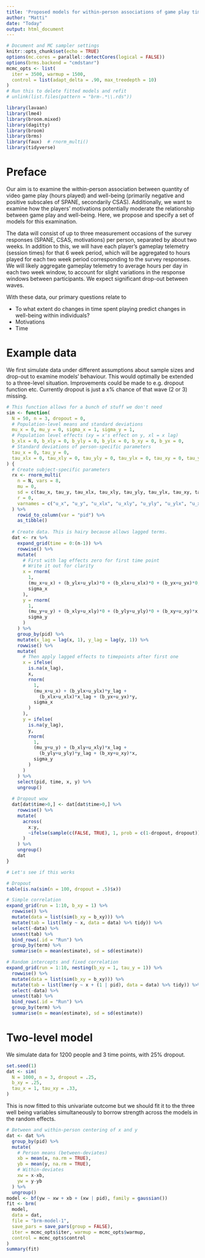 ```yaml
---
title: 'Proposed models for within-person associations of game play time and well-being'
author: "Matti"
date: "Today"
output: html_document
---
```


```r
# Document and MC sampler settings
knitr::opts_chunk$set(echo = TRUE)
options(mc.cores = parallel::detectCores(logical = FALSE))
options(brms.backend = "cmdstanr")
mcmc_opts <- list(
  iter = 3500, warmup = 1500,
  control = list(adapt_delta = .90, max_treedepth = 10)
)
# Run this to delete fitted models and refit
# unlink(list.files(pattern = "brm-.*\\.rds"))
```

```r
library(lavaan)
library(lme4)
library(broom.mixed)
library(dagitty)
library(broom)
library(brms)
library(faux)  # rnorm_multi()
library(tidyverse)
```

# Preface

Our aim is to examine the within-person association between quantity of video game play (hours played) and well-being (primarily negative and positive subscales of SPANE, secondarily CSAS). Additionally, we want to examine how the players' motivations potentially moderate the relationship between game play and well-being. Here, we propose and specify a set of models for this examination.

The data will consist of up to three measurement occasions of the survey responses (SPANE, CSAS, motivations) per person, separated by about two weeks. In addition to this, we will have each player's gameplay telemetry (session times) for that 6 week period, which will be aggregated to hours played for each two week period corresponding to the survey responses. We will likely aggregate gameplay telemetry to average hours per day in each two week window, to account for slight variations in the response windows between participants. We expect significant drop-out between waves.

With these data, our primary questions relate to

- To what extent do changes in time spent playing predict changes in well-being within individuals?
- Motivations
- Time

# Example data

We first simulate data under different assumptions about sample sizes and drop-out to examine models' behaviour. This would optimally be extended to a three-level situation. Improvements could be made to e.g. dropout function etc. Currently dropout is just a x% chance of that wave (2 or 3) missing.

```r
# This function allows for a bunch of stuff we don't need
sim <- function(
  N = 50, n = 3, dropout = 0,
  # Population-level means and standard deviations
  mu_x = 0, mu_y = 0, sigma_x = 1, sigma_y = 1,
  # Population level effects (xy = x's effect on y, xl = x lag)
  b_xlx = 0, b_xly = 0, b_yly = 0, b_ylx = 0, b_xy = 0, b_yx = 0,
  # Standard deviations of person-specific parameters
  tau_x = 0, tau_y = 0, 
  tau_xlx = 0, tau_xly = 0, tau_yly = 0, tau_ylx = 0, tau_xy = 0, tau_yx = 0
) {
  # Create subject-specific parameters
  rx <- rnorm_multi(
    n = N, vars = 8,
    mu = 0, 
    sd = c(tau_x, tau_y, tau_xlx, tau_xly, tau_yly, tau_ylx, tau_xy, tau_yx), 
    r = 0,
    varnames = c("u_x", "u_y", "u_xlx", "u_xly", "u_yly", "u_ylx", "u_xy", "u_yx")
  ) %>% 
    rowid_to_column(var = "pid") %>% 
    as_tibble()
  
  # Create data. This is hairy because allows lagged terms.
  dat <- rx %>% 
    expand_grid(time = 0:(n-1)) %>% 
    rowwise() %>% 
    mutate(
      # First with lag effects zero for first time point
      # Write it out for clarity
      x = rnorm(
        1, 
        (mu_x+u_x) + (b_ylx+u_ylx)*0 + (b_xlx+u_xlx)*0 + (b_yx+u_yx)*0, 
        sigma_x
      ),
      y = rnorm(
        1, 
        (mu_y+u_y) + (b_xly+u_xly)*0 + (b_yly+u_yly)*0 + (b_xy+u_xy)*x, 
        sigma_y
      )
    ) %>% 
    group_by(pid) %>% 
    mutate(x_lag = lag(x, 1), y_lag = lag(y, 1)) %>% 
    rowwise() %>% 
    mutate(
      # Then apply lagged effects to timepoints after first one
      x = ifelse(
        is.na(x_lag),
        x,
        rnorm(
          1,
          (mu_x+u_x) + (b_ylx+u_ylx)*y_lag +
            (b_xlx+u_xlx)*x_lag + (b_yx+u_yx)*y,
          sigma_x
        )
      ),
      y = ifelse(
        is.na(y_lag),
        y,
        rnorm(
          1,
          (mu_y+u_y) + (b_xly+u_xly)*x_lag +
            (b_yly+u_yly)*y_lag + (b_xy+u_xy)*x,
          sigma_y
        )
      )
    ) %>%
    select(pid, time, x, y) %>% 
    ungroup()
  
  # Dropout wow
  dat[dat$time>0,] <- dat[dat$time>0,] %>% 
    rowwise() %>% 
    mutate(
      across(
        x:y, 
        ~ifelse(sample(c(FALSE, TRUE), 1, prob = c(1-dropout, dropout)), NA, .)
      )
    ) %>% 
    ungroup()
    dat
}
```

```r
# Let's see if this works

# Dropout
table(is.na(sim(n = 100, dropout = .5)$x))

# Simple correlation
expand_grid(run = 1:10, b_xy = 1) %>% 
  rowwise() %>% 
  mutate(data = list(sim(b_xy = b_xy))) %>% 
  mutate(tab = list(lm(y ~ x, data = data) %>% tidy)) %>% 
  select(-data) %>% 
  unnest(tab) %>% 
  bind_rows(.id = "Run") %>% 
  group_by(term) %>%  
  summarise(m = mean(estimate), sd = sd(estimate))

# Random intercepts and fixed correlation
expand_grid(run = 1:10, nesting(b_xy = 1, tau_y = 1)) %>% 
  rowwise() %>% 
  mutate(data = list(sim(b_xy = b_xy))) %>% 
  mutate(tab = list(lmer(y ~ x + (1 | pid), data = data) %>% tidy)) %>% 
  select(-data) %>% 
  unnest(tab) %>% 
  bind_rows(.id = "Run") %>% 
  group_by(term) %>%  
  summarise(m = mean(estimate), sd = sd(estimate))
```

# Two-level model

We simulate data for 1200 people and 3 time points, with 25% dropout.

```r
set.seed(1)
dat <- sim(
  N = 1000, n = 3, dropout = .25,
  b_xy = .25, 
  tau_x = 1, tau_xy = .33,
)
```

This is now fitted to this univariate outcome but we should fit it to the three well being variables simultaneously to borrow strength across the models in the random effects.

```r
# Between and within-person centering of x and y
dat <- dat %>% 
  group_by(pid) %>% 
  mutate(
    # Person means (between-deviates)
    xb = mean(x, na.rm = TRUE), 
    yb = mean(y, na.rm = TRUE), 
    # Within-deviates
    xw = x-xb, 
    yw = y-yb
  ) %>% 
  ungroup()
model <- bf(yw ~ xw + xb + (xw | pid), family = gaussian())
fit <- brm(
  model,
  data = dat,
  file = "brm-model-1", 
  save_pars = save_pars(group = FALSE),
  iter = mcmc_opts$iter, warmup = mcmc_opts$warmup,
  control = mcmc_opts$control
)
summary(fit)
```
